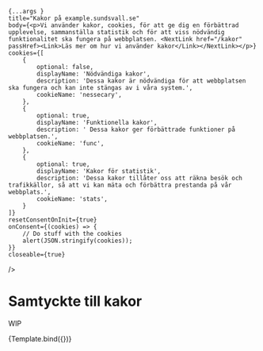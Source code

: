 

<Meta title="WIP/Komponenter/Kakor" />

    {...args }
    title="Kakor på example.sundsvall.se"
    body={<p>Vi använder kakor, cookies, för att ge dig en förbättrad upplevelse, sammanställa statistik och för att viss nödvändig funktionalitet ska fungera på webbplatsen. <NextLink href="/kakor" passHref><Link>Läs mer om hur vi använder kakor</Link></NextLink></p>}
    cookies={[
        {
            optional: false,
            displayName: 'Nödvändiga kakor',
            description: 'Dessa kakor är nödvändiga för att webbplatsen ska fungera och kan inte stängas av i våra system.',
            cookieName: 'nessecary',
        },
        {
            optional: true,
            displayName: 'Funktionella kakor',
            description: ' Dessa kakor ger förbättrade funktioner på webbplatsen.',
            cookieName: 'func',
        },
        {
            optional: true,
            displayName: 'Kakor för statistik',
            description: 'Dessa kakor tillåter oss att räkna besök och trafikkällor, så att vi kan mäta och förbättra prestanda på vår webbplats.',
            cookieName: 'stats',
        }
    ]}
    resetConsentOnInit={true}
    onConsent={(cookies) => {
        // Do stuff with the cookies
        alert(JSON.stringify(cookies));
    }}
    closeable={true}
/>

# Samtyckte till kakor

WIP

<Story
  name="Kakor"
  args={{}}>
    {Template.bind({})}
</Story>
